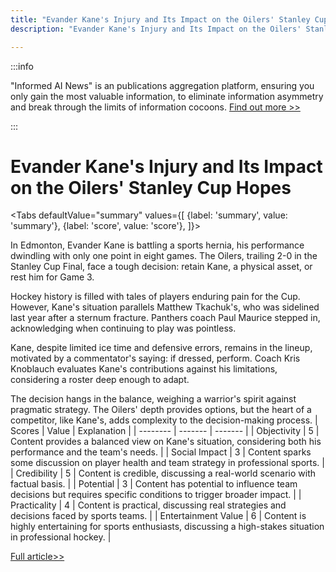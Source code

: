 ```yaml
---
title: "Evander Kane's Injury and Its Impact on the Oilers' Stanley Cup Hopes"
description: "Evander Kane's Injury and Its Impact on the Oilers' Stanley Cup Hopes"

---
```



:::info

"Informed AI News" is an publications aggregation platform, ensuring you only gain the most valuable information, to eliminate information asymmetry and break through the limits of information cocoons.  [Find out more >>](/)

:::

# Evander Kane's Injury and Its Impact on the Oilers' Stanley Cup Hopes


<Tabs
	defaultValue="summary"
	values={[
	{label: 'summary', value: 'summary'},
	{label: 'score', value: 'score'},
]}>
<TabItem value="summary">


In Edmonton, Evander Kane is battling a sports hernia, his performance dwindling with only one point in eight games. The Oilers, trailing 2-0 in the Stanley Cup Final, face a tough decision: retain Kane, a physical asset, or rest him for Game 3.

Hockey history is filled with tales of players enduring pain for the Cup. However, Kane's situation parallels Matthew Tkachuk's, who was sidelined last year after a sternum fracture. Panthers coach Paul Maurice stepped in, acknowledging when continuing to play was pointless.

Kane, despite limited ice time and defensive errors, remains in the lineup, motivated by a commentator's saying: if dressed, perform. Coach Kris Knoblauch evaluates Kane's contributions against his limitations, considering a roster deep enough to adapt.

The decision hangs in the balance, weighing a warrior's spirit against pragmatic strategy. The Oilers' depth provides options, but the heart of a competitor, like Kane's, adds complexity to the decision-making process.
</TabItem>
<TabItem value="score">
	| Scores     | Value   | Explanation |
	| -------- | ------- | ------- |
	| Objectivity  | 5    | Content provides a balanced view on Kane's situation, considering both his performance and the team's needs.    |
	| Social Impact | 3     | Content sparks some discussion on player health and team strategy in professional sports.    |
	| Credibility    | 5    | Content is credible, discussing a real-world scenario with factual basis.    |
	| Potential    | 3    | Content has potential to influence team decisions but requires specific conditions to trigger broader impact.    |
	| Practicality    | 4    | Content is practical, discussing real strategies and decisions faced by sports teams.    |
	| Entertainment Value    | 6    | Content is highly entertaining for sports enthusiasts, discussing a high-stakes situation in professional hockey.    |
</TabItem>
</Tabs>

[Full article>>](https://apnews.com/article/stanley-cup-oilers-evander-kane-877a4cfac820f573499e834a5e3791fc)
